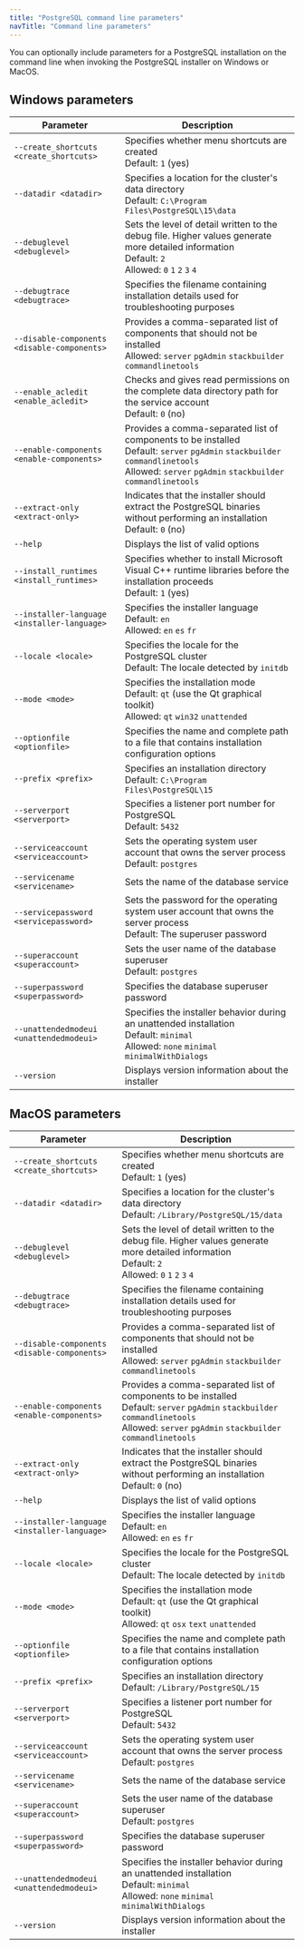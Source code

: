 ```yaml
---
title: "PostgreSQL command line parameters"
navTitle: "Command line parameters"
---
```


You can optionally include parameters for a PostgreSQL installation on the command line when invoking the PostgreSQL installer on Windows or MacOS.

## Windows parameters

| Parameter                                   | Description |
| ------------------------------------------- | ----------- |
| `--create_shortcuts <create_shortcuts>`     | Specifies whether menu shortcuts are created <br />Default: `1` (yes) |
| `--datadir <datadir>`                       | Specifies a location for the cluster's data directory <br />Default: `C:\Program Files\PostgreSQL\15\data` |
| `--debuglevel <debuglevel>`                 | Sets the level of detail written to the debug file. Higher values generate more detailed information<br />Default: `2`<br />Allowed: `0` `1` `2` `3` `4` |
| `--debugtrace <debugtrace>`                 | Specifies the filename containing installation details used for troubleshooting purposes |
| `--disable-components <disable-components>` | Provides a comma-separated list of components that should not be installed<br /> Allowed: `server` `pgAdmin` `stackbuilder` `commandlinetools` | 
| `--enable_acledit <enable_acledit>`         | Checks and gives read permissions on the complete data directory path for the service account<br />Default: `0` (no) |
| `--enable-components <enable-components>`   | Provides a comma-separated list of components to be installed<br />Default: `server` `pgAdmin` `stackbuilder` `commandlinetools`<br />Allowed: `server` `pgAdmin` `stackbuilder` `commandlinetools` |
| `--extract-only <extract-only>`             | Indicates that the installer should extract the PostgreSQL binaries without performing an installation<br />Default: `0` (no) |
| `--help`                                    | Displays the list of valid options |
| `--install_runtimes <install_runtimes>`     | Specifies whether to install Microsoft Visual C++ runtime libraries before the installation proceeds<br />Default: `1` (yes) |
| `--installer-language <installer-language>` | Specifies the installer language<br />Default: `en`<br />Allowed: `en` `es` `fr` |
| `--locale <locale>`                         | Specifies the locale for the PostgreSQL cluster<br />Default: The locale detected by `initdb` |
| `--mode <mode>`                             | Specifies the installation mode<br />Default: `qt` (use the Qt graphical toolkit)<br />Allowed: `qt` `win32` `unattended` |
| `--optionfile <optionfile>`                 | Specifies the name and complete path to a file that contains installation configuration options |
| `--prefix <prefix>`                         | Specifies an installation directory<br />Default: `C:\Program Files\PostgreSQL\15` |
| `--serverport <serverport>`                 | Specifies a listener port number for PostgreSQL<br />Default: `5432` |
| `--serviceaccount <serviceaccount>`         | Sets the operating system user account that owns the server process<br />Default: `postgres` |
| `--servicename <servicename>`               | Sets the name of the database service |
| `--servicepassword <servicepassword>`       | Sets the password for the operating system user account that owns the server process<br />Default: The superuser password |
| `--superaccount <superaccount>`             | Sets the user name of the database superuser<br />Default: `postgres` |
| `--superpassword <superpassword>`           | Specifies the database superuser password |
| `--unattendedmodeui <unattendedmodeui>`     | Specifies the installer behavior during an unattended installation<br />Default: `minimal`<br />Allowed: `none` `minimal` `minimalWithDialogs` |
| `--version`                                 | Displays version information about the installer |

## MacOS parameters

| Parameter                                   | Description |
| ------------------------------------------- | ----------- |
| `--create_shortcuts <create_shortcuts>`     | Specifies whether menu shortcuts are created <br />Default: `1` (yes) |
| `--datadir <datadir>`                       | Specifies a location for the cluster's data directory <br />Default: `/Library/PostgreSQL/15/data` |
| `--debuglevel <debuglevel>`                 | Sets the level of detail written to the debug file. Higher values generate more detailed information<br />Default: `2`<br />Allowed: `0` `1` `2` `3` `4` |
| `--debugtrace <debugtrace>`                 | Specifies the filename containing installation details used for troubleshooting purposes |
| `--disable-components <disable-components>` | Provides a comma-separated list of components that should not be installed<br /> Allowed: `server` `pgAdmin` `stackbuilder` `commandlinetools` | 
| `--enable-components <enable-components>`   | Provides a comma-separated list of components to be installed<br />Default: `server` `pgAdmin` `stackbuilder` `commandlinetools`<br />Allowed: `server` `pgAdmin` `stackbuilder` `commandlinetools` |
| `--extract-only <extract-only>`             | Indicates that the installer should extract the PostgreSQL binaries without performing an installation<br />Default: `0` (no) |
| `--help`                                    | Displays the list of valid options |
| `--installer-language <installer-language>` | Specifies the installer language<br />Default: `en`<br />Allowed: `en` `es` `fr` |
| `--locale <locale>`                         | Specifies the locale for the PostgreSQL cluster<br />Default: The locale detected by `initdb` |
| `--mode <mode>`                             | Specifies the installation mode<br />Default: `qt` (use the Qt graphical toolkit)<br />Allowed: `qt` `osx` `text` `unattended` |
| `--optionfile <optionfile>`                 | Specifies the name and complete path to a file that contains installation configuration options |
| `--prefix <prefix>`                         | Specifies an installation directory<br />Default: `/Library/PostgreSQL/15` |
| `--serverport <serverport>`                 | Specifies a listener port number for PostgreSQL<br />Default: `5432` |
| `--serviceaccount <serviceaccount>`         | Sets the operating system user account that owns the server process<br />Default: `postgres` |
| `--servicename <servicename>`               | Sets the name of the database service |
| `--superaccount <superaccount>`             | Sets the user name of the database superuser<br />Default: `postgres` |
| `--superpassword <superpassword>`           | Specifies the database superuser password |
| `--unattendedmodeui <unattendedmodeui>`     | Specifies the installer behavior during an unattended installation<br />Default: `minimal`<br />Allowed: `none` `minimal` `minimalWithDialogs` |
| `--version`                                 | Displays version information about the installer |





 


















